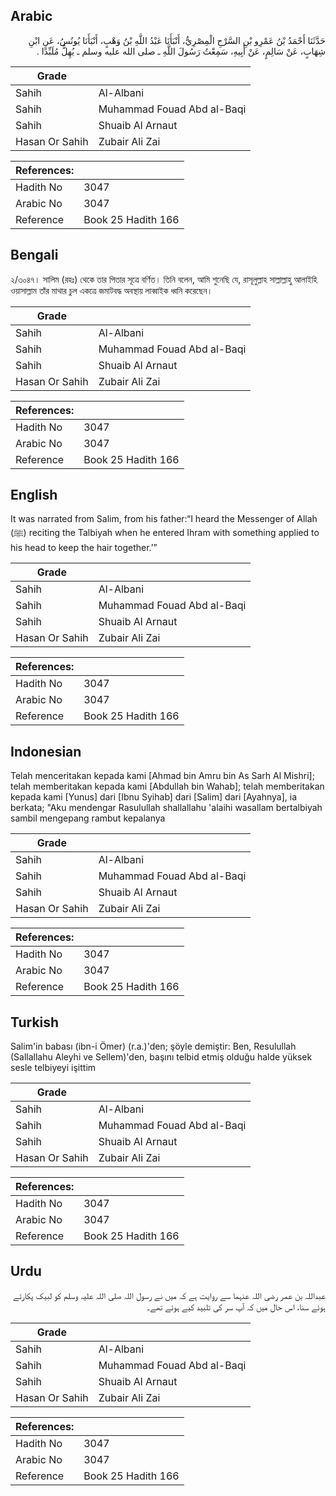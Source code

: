 ## Arabic


<div dir="rtl" lang="ar" style={{fontSize:'larger',backgroundColor:'#f8f9fa',padding:20}}>
حَدَّثَنَا أَحْمَدُ بْنُ عَمْرِو بْنِ السَّرْحِ الْمِصْرِيُّ، أَنْبَأَنَا عَبْدُ اللَّهِ بْنُ وَهْبٍ، أَنْبَأَنَا يُونُسُ، عَنِ ابْنِ شِهَابٍ، عَنْ سَالِمٍ، عَنْ أَبِيهِ، سَمِعْتُ رَسُولَ اللَّهِ ـ صلى الله عليه وسلم ـ يُهِلُّ مُلَبِّدًا ‏.‏
</div>
<div style={{backgroundColor:'#f8f9fa',padding:20, marginBottom: 10}}><table> <thead> <tr> <th>Grade</th> <th></th> </tr> </thead> <tbody> <tr><td>Sahih</td><td>Al-Albani</td></tr><tr><td>Sahih</td><td>Muhammad Fouad Abd al-Baqi</td></tr><tr><td>Sahih</td><td>Shuaib Al Arnaut</td></tr><tr><td>Hasan Or Sahih</td><td>Zubair Ali Zai</td></tr></tbody></table><table> <thead> <tr> <th>References:</th> <th></th> </tr> </thead> <tbody><tr><td>Hadith No</td><td>3047</td></tr><tr><td>Arabic No</td><td>3047</td></tr><tr><td>Reference</td><td>Book 25 Hadith 166</td></tr></tbody></table></div>

## Bengali


<div dir="ltr" lang="bn" style={{fontSize:'larger',backgroundColor:'#f8f9fa',padding:20}}>
২/৩০৪৭। সালিম (রহঃ) থেকে তার পিতার সূত্রে বর্ণিত। তিনি বলেন, আমি শুনেছি যে, রাসূলুল্লাহ সাল্লাল্লাহু আলাইহি ওয়াসাল্লাম তাঁর মাথার চুল একত্রে জমাটবদ্ধ অবস্থায় লাব্বাইক ধ্বনি করেছেন।
</div>
<div style={{backgroundColor:'#f8f9fa',padding:20, marginBottom: 10}}><table> <thead> <tr> <th>Grade</th> <th></th> </tr> </thead> <tbody> <tr><td>Sahih</td><td>Al-Albani</td></tr><tr><td>Sahih</td><td>Muhammad Fouad Abd al-Baqi</td></tr><tr><td>Sahih</td><td>Shuaib Al Arnaut</td></tr><tr><td>Hasan Or Sahih</td><td>Zubair Ali Zai</td></tr></tbody></table><table> <thead> <tr> <th>References:</th> <th></th> </tr> </thead> <tbody><tr><td>Hadith No</td><td>3047</td></tr><tr><td>Arabic No</td><td>3047</td></tr><tr><td>Reference</td><td>Book 25 Hadith 166</td></tr></tbody></table></div>

## English


<div dir="ltr" lang="en" style={{fontSize:'larger',backgroundColor:'#f8f9fa',padding:20}}>
It was narrated from Salim, from his father:“I heard the Messenger of Allah (ﷺ) reciting the Talbiyah when he entered Ihram with something applied to his head to keep the hair together.’”
</div>
<div style={{backgroundColor:'#f8f9fa',padding:20, marginBottom: 10}}><table> <thead> <tr> <th>Grade</th> <th></th> </tr> </thead> <tbody> <tr><td>Sahih</td><td>Al-Albani</td></tr><tr><td>Sahih</td><td>Muhammad Fouad Abd al-Baqi</td></tr><tr><td>Sahih</td><td>Shuaib Al Arnaut</td></tr><tr><td>Hasan Or Sahih</td><td>Zubair Ali Zai</td></tr></tbody></table><table> <thead> <tr> <th>References:</th> <th></th> </tr> </thead> <tbody><tr><td>Hadith No</td><td>3047</td></tr><tr><td>Arabic No</td><td>3047</td></tr><tr><td>Reference</td><td>Book 25 Hadith 166</td></tr></tbody></table></div>

## Indonesian


<div dir="ltr" lang="id" style={{fontSize:'larger',backgroundColor:'#f8f9fa',padding:20}}>
Telah menceritakan kepada kami [Ahmad bin Amru bin As Sarh Al Mishri]; telah memberitakan kepada kami [Abdullah bin Wahab]; telah memberitakan kepada kami [Yunus] dari [Ibnu Syihab] dari [Salim] dari [Ayahnya], ia berkata; "Aku mendengar Rasulullah shallallahu 'alaihi wasallam bertalbiyah sambil mengepang rambut kepalanya
</div>
<div style={{backgroundColor:'#f8f9fa',padding:20, marginBottom: 10}}><table> <thead> <tr> <th>Grade</th> <th></th> </tr> </thead> <tbody> <tr><td>Sahih</td><td>Al-Albani</td></tr><tr><td>Sahih</td><td>Muhammad Fouad Abd al-Baqi</td></tr><tr><td>Sahih</td><td>Shuaib Al Arnaut</td></tr><tr><td>Hasan Or Sahih</td><td>Zubair Ali Zai</td></tr></tbody></table><table> <thead> <tr> <th>References:</th> <th></th> </tr> </thead> <tbody><tr><td>Hadith No</td><td>3047</td></tr><tr><td>Arabic No</td><td>3047</td></tr><tr><td>Reference</td><td>Book 25 Hadith 166</td></tr></tbody></table></div>

## Turkish


<div dir="ltr" lang="tr" style={{fontSize:'larger',backgroundColor:'#f8f9fa',padding:20}}>
Salim'in babası (ibn-i Ömer) (r.a.)'den; şöyle demiştir: Ben, Resulullah (Sallallahu Aleyhi ve Sellem)'den, başını telbid etmiş olduğu halde yüksek sesle telbiyeyi işittim
</div>
<div style={{backgroundColor:'#f8f9fa',padding:20, marginBottom: 10}}><table> <thead> <tr> <th>Grade</th> <th></th> </tr> </thead> <tbody> <tr><td>Sahih</td><td>Al-Albani</td></tr><tr><td>Sahih</td><td>Muhammad Fouad Abd al-Baqi</td></tr><tr><td>Sahih</td><td>Shuaib Al Arnaut</td></tr><tr><td>Hasan Or Sahih</td><td>Zubair Ali Zai</td></tr></tbody></table><table> <thead> <tr> <th>References:</th> <th></th> </tr> </thead> <tbody><tr><td>Hadith No</td><td>3047</td></tr><tr><td>Arabic No</td><td>3047</td></tr><tr><td>Reference</td><td>Book 25 Hadith 166</td></tr></tbody></table></div>

## Urdu


<div dir="rtl" lang="ur" style={{fontSize:'larger',backgroundColor:'#f8f9fa',padding:20}}>
عبداللہ بن عمر رضی اللہ عنہما سے روایت ہے کہ میں نے رسول اللہ صلی اللہ علیہ وسلم کو لبیک پکارتے ہوئے سنا، اس حال میں کہ آپ سر کی تلبید کیے ہوئے تھے۔
</div>
<div style={{backgroundColor:'#f8f9fa',padding:20, marginBottom: 10}}><table> <thead> <tr> <th>Grade</th> <th></th> </tr> </thead> <tbody> <tr><td>Sahih</td><td>Al-Albani</td></tr><tr><td>Sahih</td><td>Muhammad Fouad Abd al-Baqi</td></tr><tr><td>Sahih</td><td>Shuaib Al Arnaut</td></tr><tr><td>Hasan Or Sahih</td><td>Zubair Ali Zai</td></tr></tbody></table><table> <thead> <tr> <th>References:</th> <th></th> </tr> </thead> <tbody><tr><td>Hadith No</td><td>3047</td></tr><tr><td>Arabic No</td><td>3047</td></tr><tr><td>Reference</td><td>Book 25 Hadith 166</td></tr></tbody></table></div>